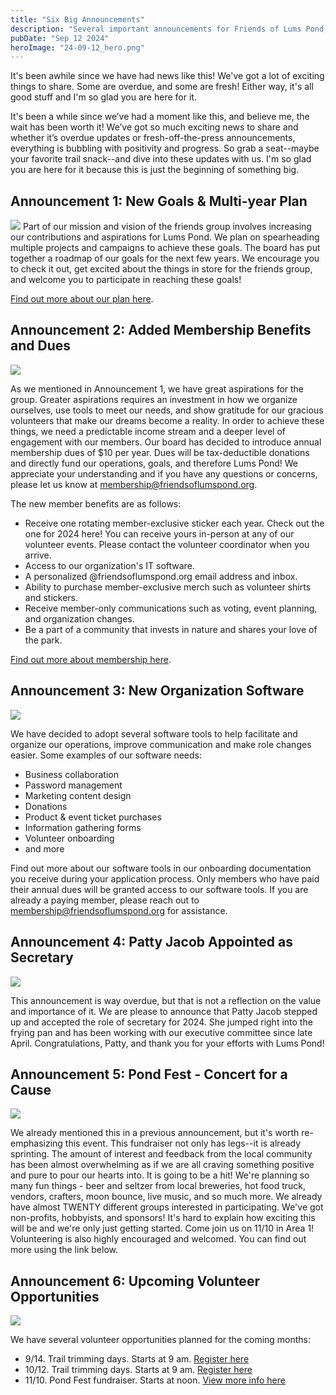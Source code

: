 ```yaml
---
title: "Six Big Announcements"
description: "Several important announcements for Friends of Lums Pond, including updates on new organizational goals, membership benefits, software tools, leadership appointments, and upcoming volunteer opportunities. It introduces annual membership dues, outlines exclusive perks for members, and highlights future plans for the group. Additionally, the post celebrates the appointment of a new secretary and details upcoming events like trail trimming days and the Pond Fest fundraiser."
pubDate: "Sep 12 2024"
heroImage: "24-09-12_hero.png"
---
```


It's been awhile since we have had news like this! We've got a lot of exciting things to share. Some are overdue, and some are fresh! Either way, it's all good stuff and I'm so glad you are here for it.

It's been a while since we’ve had a moment like this, and believe me, the wait has been worth it! We’ve got so much exciting news to share and whether it’s overdue updates or fresh-off-the-press announcements, everything is bubbling with positivity and progress. So grab a seat--maybe your favorite trail snack--and dive into these updates with us. I'm so glad you are here for it because this is just the beginning of something big.

## Announcement 1: New Goals & Multi-year Plan


<Image class="full" src="24-09-12_idea.png"></Image>
Part of our mission and vision of the friends group involves increasing our
contributions and aspirations for Lums Pond. We plan on spearheading multiple
projects and campaigns to achieve these goals. The board has put together a
roadmap of our goals for the next few years. We encourage you to check it out,
get excited about the things in store for the friends group, and welcome you to
participate in reaching these goals!

[Find out more about our plan here](/about/goals).

## Announcement 2: Added Membership Benefits and Dues

<Image class="full" src="24-09-12_hands.png"></Image>

As we mentioned in Announcement 1, we have great aspirations for the group. Greater aspirations requires an investment in how we organize ourselves, use tools to meet our needs, and show gratitude for our gracious volunteers that make our dreams become a reality. In order to achieve these things, we need a predictable income stream and a deeper level of engagement with our members. Our board has decided to introduce annual membership dues of $10 per year. Dues will be tax-deductible donations and directly fund our operations, goals, and therefore Lums Pond! We appreciate your understanding and if you have any questions or concerns, please let us know at <a href="mailto:membership@friendsoflumspond.org">membership@friendsoflumspond.org</a>.

The new member benefits are as follows:

- Receive one rotating member-exclusive sticker each year. Check out the one for 2024 here! You can receive yours in-person at any of our volunteer events. Please contact the volunteer coordinator when you arrive.
- Access to our organization's IT software.
- A personalized @friendsoflumspond.org email address and inbox.
- Ability to purchase member-exclusive merch such as volunteer shirts and stickers.
- Receive member-only communications such as voting, event planning, and organization changes.
- Be a part of a community that invests in nature and shares your love of the park.

[Find out more about membership here](/resources/membership).

## Announcement 3: New Organization Software

<Image class="full" src="24-09-12_tech.jpg"></Image>

We have decided to adopt several software tools to help facilitate and organize our operations, improve communication and make role changes easier. Some examples of our software needs:

- Business collaboration
- Password management
- Marketing content design
- Donations
- Product & event ticket purchases
- Information gathering forms
- Volunteer onboarding
- and more

Find out more about our software tools in our onboarding documentation you receive during your application process. Only members who have paid their annual dues will be granted access to our software tools. If you are already a paying member, please reach out to <a href="mailto:membership@friendsoflumspond.org">membership@friendsoflumspond.org</a> for assistance.

## Announcement 4: Patty Jacob Appointed as Secretary

<Image class="full" src="24-09-12_writing.jpg"></Image>

This announcement is way overdue, but that is not a reflection on the value and importance of it. We are please to announce that Patty Jacob stepped up and accepted the role of secretary for 2024. She jumped right into the frying pan and has been working with our executive committee since late April. Congratulations, Patty, and thank you for your efforts with Lums Pond!

## Announcement 5: Pond Fest - Concert for a Cause

<Image class="full" src="24-09-12_guitar.jpg"></Image>

We already mentioned this in a previous announcement, but it's worth re-emphasizing this event. This fundraiser not only has legs--it is already sprinting. The amount of interest and feedback from the local community has been almost overwhelming as if we are all craving something positive and pure to pour our hearts into. It is going to be a hit! We're planning so many fun things - beer and seltzer from local breweries, hot food truck, vendors, crafters, moon bounce, live music, and so much more. We already have almost TWENTY different groups interested in participating. We've got non-profits, hobbyists, and sponsors! It's hard to explain how exciting this will be and we're only just getting started. Come join us on 11/10 in Area 1! Volunteering is also highly encouraged and welcomed. You can find out more using the link below.

## Announcement 6: Upcoming Volunteer Opportunities

<Image class="full" src="24-09-12_change.jpg"></Image>

We have several volunteer opportunities planned for the coming months:

- 9/14. Trail trimming days. Starts at 9 am. [Register here](https://destateparks.galaxydigital.com/need/detail/?need_id=966718)
- 10/12. Trail trimming days. Starts at 9 am. [Register here](https://destateparks.galaxydigital.com/need/detail/?need_id=966718)
- 11/10. Pond Fest fundraiser. Starts at noon. [View more info here](/blog/24-09-02-pond-fest-announcement)
